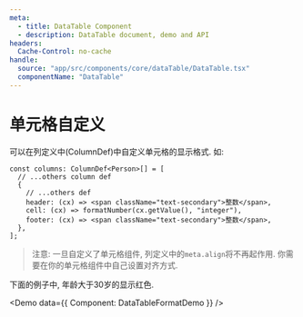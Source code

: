 ```yaml
---
meta:
  - title: DataTable Component
  - description: DataTable document, demo and API
headers:
  Cache-Control: no-cache
handle:
  source: "app/src/components/core/dataTable/DataTable.tsx"
  componentName: "DataTable"
---
```



# 单元格自定义

可以在列定义中(ColumnDef)中自定义单元格的显示格式. 如:

```tsx {5-7}
const columns: ColumnDef<Person>[] = [
  // ...others column def
  {
    // ...others def
    header: (cx) => <span className="text-secondary">整数</span>,
    cell: (cx) => formatNumber(cx.getValue(), "integer"),
    footer: (cx) => <span className="text-secondary">整数</span>,
  },
];
```

> 注意: 一旦自定义了单元格组件, 列定义中的`meta.align`将不再起作用. 你需要在你的单元格组件中自己设置对齐方式.

下面的例子中, 年龄大于30岁的显示红色.

<Demo data={{ Component: DataTableFormatDemo }} />
